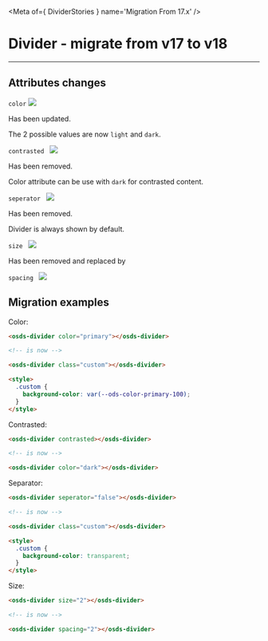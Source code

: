 
<Meta of={ DividerStories } name='Migration From 17.x' />

# Divider - migrate from v17 to v18
----

## Attributes changes

`color`  <img src="https://img.shields.io/badge/updated-00FFFF" />

Has been updated.

The 2 possible values are now `light` and `dark`.

`contrasted ` <img src="https://img.shields.io/badge/removed-FF0000" />

Has been removed.

Color attribute can be use with `dark` for contrasted content.

`seperator ` <img src="https://img.shields.io/badge/removed-FF0000" />

Has been removed.

Divider is always shown by default.

`size ` <img src="https://img.shields.io/badge/removed-FF0000" />

Has been removed and replaced by

`spacing ` <img src="https://img.shields.io/badge/new-008000" />


## Migration examples

Color:
```html
<osds-divider color="primary"></osds-divider>

<!-- is now -->

<osds-divider class="custom"></osds-divider>

<style>
  .custom {
    background-color: var(--ods-color-primary-100);
  }
</style>
```

Contrasted:
```html
<osds-divider contrasted></osds-divider>

<!-- is now -->

<osds-divider color="dark"></osds-divider>
```

Separator:
```html
<osds-divider seperator="false"></osds-divider>

<!-- is now -->

<osds-divider class="custom"></osds-divider>

<style>
  .custom {
    background-color: transparent;
  }
</style>
```


Size:
```html
<osds-divider size="2"></osds-divider>

<!-- is now -->

<osds-divider spacing="2"></osds-divider>
```
